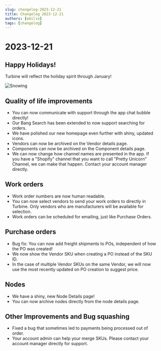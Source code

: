 ```yaml
---
slug: changelog-2023-12-21
title: Changelog 2023-12-21
authors: [emilie]
tags: [changelog]
---
```

# 2023-12-21

## Happy Holidays!

Turbine will reflect the holiday spirit through January! 

![Snowing](../static/img/snow.gif)

## Quality of life improvements

* You can now communicate with support through the app chat bubble directly!
* Our Bang Search has been extended to now support searching for orders.
* We have polished our new homepage even further with shiny, updated icons. 
* Vendors can now be archived on the Vendor details page.
* Components can now be archived on the Component details page.
* We can now change how channel names are presented in the app. If you have a "Shopify" channel that you want to call "Pretty Unicorn" Channel, we can make that happen. Contact your account manager directly.

## Work orders

* Work order numbers are now human readable.
* You can now select vendors to send your work orders to directly in Turbine. Only vendors who are manufacturers will be available for selection. 
* Work orders can be scheduled for emailing, just like Purchase Orders. 

## Purchase orders

* Bug fix: You can now add freight shipments to POs, independent of how the PO was created!
* We now show the Vendor SKU when creating a PO instead of the SKU ID.
* In the case of multiple Vendor SKUs on the same Vendor, we will now use the most recently updated on PO creation to suggest price.

## Nodes

* We have a shiny, new Node Details page!
* You can now archive nodes directly from the node details page.

## Other Improvements and Bug squashing
* Fixed a bug that sometimes led to payments being processed out of order. 
* Your account admin can help your merge SKUs. Please contact your account manager directly for support.

